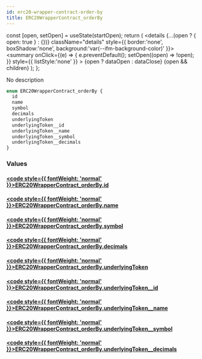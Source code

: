 ```yaml
---
id: erc20-wrapper-contract-order-by
title: ERC20WrapperContract_orderBy
---
```









  const [open, setOpen] = useState(startOpen);
  return (
    <details {...(open ? { open: true } : {})} className="details" style={{ border:'none', boxShadow:'none', background:'var(--ifm-background-color)' }}>
      <summary
        onClick={(e) => {
          e.preventDefault();
          setOpen((open) => !open);
        }}
        style={{ listStyle:'none' }}
      >
      {open ? dataOpen : dataClose}
      </summary>
      {open && children}
    </details>
  );
};








No description


```graphql
enum ERC20WrapperContract_orderBy {
  id
  name
  symbol
  decimals
  underlyingToken
  underlyingToken__id
  underlyingToken__name
  underlyingToken__symbol
  underlyingToken__decimals
}
```




### Values

#### [<code style={{ fontWeight: 'normal' }}>ERC20WrapperContract_orderBy.<b>id</b></code>](#)  
> 
> 
> 
> 

#### [<code style={{ fontWeight: 'normal' }}>ERC20WrapperContract_orderBy.<b>name</b></code>](#)  
> 
> 
> 
> 

#### [<code style={{ fontWeight: 'normal' }}>ERC20WrapperContract_orderBy.<b>symbol</b></code>](#)  
> 
> 
> 
> 

#### [<code style={{ fontWeight: 'normal' }}>ERC20WrapperContract_orderBy.<b>decimals</b></code>](#)  
> 
> 
> 
> 

#### [<code style={{ fontWeight: 'normal' }}>ERC20WrapperContract_orderBy.<b>underlyingToken</b></code>](#)  
> 
> 
> 
> 

#### [<code style={{ fontWeight: 'normal' }}>ERC20WrapperContract_orderBy.<b>underlyingToken__id</b></code>](#)  
> 
> 
> 
> 

#### [<code style={{ fontWeight: 'normal' }}>ERC20WrapperContract_orderBy.<b>underlyingToken__name</b></code>](#)  
> 
> 
> 
> 

#### [<code style={{ fontWeight: 'normal' }}>ERC20WrapperContract_orderBy.<b>underlyingToken__symbol</b></code>](#)  
> 
> 
> 
> 

#### [<code style={{ fontWeight: 'normal' }}>ERC20WrapperContract_orderBy.<b>underlyingToken__decimals</b></code>](#)  
> 
> 
> 
> 






